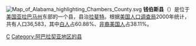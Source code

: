 [[File:Map_of_Alabama_highlighting_Chambers_County.svg|right]]
'''钱伯斯县'''（{{lang-en|Chambers County}}）是位于[[美国|美国]][[亚拉巴马州|亚拉巴马州]]东部的一个县，县治[[拉法叶_(阿拉巴马州)|拉斐特]]。根据[[美国人口调查局|美国人口调查局]]2000年统计，共有人口36,583，其中[[白人|白人]]占60.88%、[[非裔美国人|非裔美国人]]占38.11%。

{{錢伯斯縣 (阿拉巴馬州)}}
{{Alabama}}
{{Alabama-stub}}

[[Category:亞拉巴馬州行政區劃|C]]
[[Category:阿巴拉契亚地区的县|Category:阿巴拉契亚地区的县]]